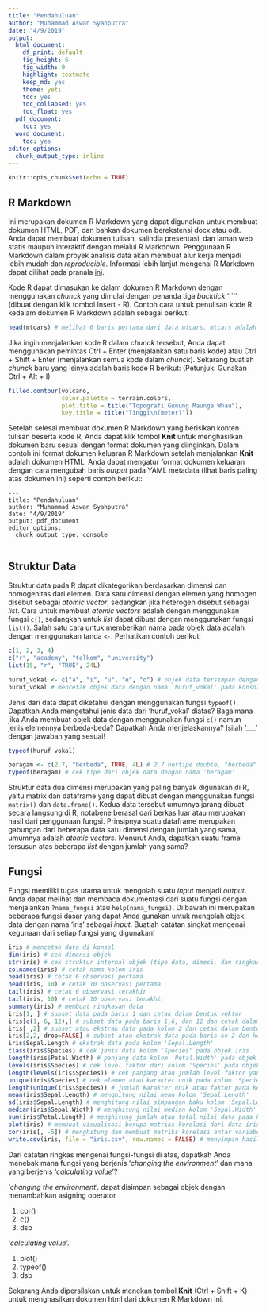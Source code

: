 ```yaml
---
title: "Pendahuluan"
author: "Muhammad Aswan Syahputra"
date: "4/9/2019"
output:
  html_document:
    df_print: default
    fig_height: 6
    fig_width: 9
    highlight: textmate
    keep_md: yes
    theme: yeti
    toc: yes
    toc_collapsed: yes
    toc_float: yes
  pdf_document:
    toc: yes
  word_document:
    toc: yes
editor_options:
  chunk_output_type: inline
---
```


```r
knitr::opts_chunk$set(echo = TRUE)
```

## R Markdown

Ini merupakan dokumen R Markdown yang dapat digunakan untuk membuat dokumen HTML, PDF, dan bahkan dokumen berekstensi docx atau odt. Anda dapat membuat dokumen tulisan, salindia presentasi, dan laman web statis maupun interaktif dengan melalui R Markdown. Penggunaan R Markdown dalam proyek analisis data akan membuat alur kerja menjadi lebih mudah dan *reproducible*. Informasi lebih lanjut mengenai R Markdown dapat dilihat pada pranala [ini](http://rmarkdown.rstudio.com).

Kode R dapat dimasukan ke dalam dokumen R Markdown dengan menggunakan *chunck* yang dimulai dengan penanda  tiga *backtick* '```' (dibuat dengan klik tombol Insert - R). Contoh cara untuk penulisan kode R kedalam dokumen R Markdown adalah sebagai berikut:

```r
head(mtcars) # melihat 6 baris pertama dari data mtcars, mtcars adalah data bawaan yang tersedia di R
```

Jika ingin menjalankan kode R dalam *chunck* tersebut, Anda dapat menggunakan pemintas Ctrl + Enter (menjalankan satu baris kode) atau Ctrl + Shift + Enter (menjalankan semua kode dalam *chunck*). Sekarang buatlah *chunck* baru yang isinya adalah baris kode R berikut: (Petunjuk: Gunakan Ctrl + Alt + I)

```r
filled.contour(volcano,
               color.palette = terrain.colors, 
               plot.title = title("Topografi Gunung Maunga Whau"), 
               key.title = title("Tinggi\n(meter)"))
```

Setelah selesai membuat dokumen R Markdown yang berisikan konten tulisan beserta kode R, Anda dapat klik tombol **Knit** untuk menghasilkan dokumen baru sesuai dengan format dokumen yang diinginkan. Dalam contoh ini format dokumen keluaran R Markdown setelah menjalankan **Knit** adalah dokumen HTML. Anda dapat mengatur format dokumen keluaran dengan cara mengubah baris *output* pada YAML metadata (lihat baris paling atas dokumen ini) seperti contoh berikut:

```
---
title: "Pendahuluan"
author: "Muhammad Aswan Syahputra"
date: "4/9/2019"
output: pdf_document
editor_options: 
  chunk_output_type: console
---
```

## Struktur Data

Struktur data pada R dapat dikategorikan berdasarkan dimensi dan homogenitas dari elemen. Data satu dimensi dengan elemen yang homogen disebut sebagai *atomic vector*, sedangkan jika heterogen disebut sebagai *list*. Cara untuk membuat *atomic vectors* adalah dengan menggunakan fungsi `c()`, sedangkan untuk *list* dapat dibuat dengan menggunakan fungsi `list()`. Salah satu cara untuk memberikan nama pada objek data adalah dengan menggunakan tanda `<-`. Perhatikan contoh berikut:

```r
c(1, 2, 3, 4)
c("r", "academy", "telkom", "university")
list(15, "r", "TRUE", 24L)

huruf_vokal <- c("a", "i", "u", "e", "o") # objek data tersimpan dengan nama 'huruf_vokal', namun tidak tercetak pada konsol
huruf_vokal # mencetak objek data dengan nama 'huruf_vokal' pada konsol
```

Jenis dari data dapat diketahui dengan menggunakan fungsi `typeof()`. Dapatkah Anda mengetahui jenis data dari 'huruf_vokal' diatas? Bagaimana jika Anda membuat objek data dengan menggunakan fungsi `c()` namun jenis elemennya berbeda-beda? Dapatkah Anda menjelaskannya? Isilah '___' dengan jawaban yang sesuai!

```r
typeof(huruf_vokal)

beragam <- c(2.7, "berbeda", TRUE, 4L) # 2.7 bertipe double, "berbeda" bertipe character, TRUE bertipe logical, 4L bertipe integer
typeof(beragam) # cek tipe dari objek data dengan nama 'beragam'
```

Struktur data dua dimensi merupakan yang paling banyak digunakan di R, yaitu matrix dan dataframe yang dapat dibuat dengan menggunakan fungsi `matrix()` dan `data.frame()`. Kedua data tersebut umumnya jarang dibuat secara langsung di R, notabene berasal dari berkas luar atau merupakan hasil dari penggunaan fungsi. Prinsipnya suatu dataframe merupakan gabungan dari beberapa data satu dimensi dengan jumlah yang sama, umumnya adalah *atomic vectors*. Menurut Anda, dapatkah suatu frame tersusun atas beberapa *list* dengan jumlah yang sama?

## Fungsi

Fungsi memiliki tugas utama untuk mengolah suatu *input* menjadi *output*. Anda dapat melihat dan membaca dokumentasi dari suatu fungsi dengan menjalankan `?nama_fungsi` atau `help(nama_fungsi)`. Di bawah ini merupakan beberapa fungsi dasar yang dapat Anda gunakan untuk mengolah objek data dengan nama 'iris' sebagai *input*. Buatlah catatan singkat mengenai kegunaan dari setiap fungsi yang digunakan!


```r
iris # mencetak data di konsol
dim(iris) # cek dimensi objek
str(iris) # cek struktur internal objek (tipe data, dimesi, dan ringkasan nilai pada masing-masing variabel)
colnames(iris) # cetak nama kolom iris
head(iris) # cetak 6 observasi pertama
head(iris, 10) # cetak 10 observasi pertama
tail(iris) # cetak 6 observasi terakhir
tail(iris, 10) # cetak 10 observasi terakhir
summary(iris) # membuat ringkasan data
iris[1, ] # subset data pada baris 1 dan cetak dalam bentuk vektor
iris[c(1, 6, 12),] # subset data pada baris 1,6, dan 12 dan cetak dalam bentuk vektor
iris[ ,2] # subset atau ekstrak data pada kolom 2 dan cetak dalam bentuk vektor
iris[2,2, drop=FALSE] # subset atau ekstrak data pada baris ke-2 dan kolom ke-2 dan tetap menjaga identitas data
iris$Sepal.Length # ekstrak data pada kolom 'Sepal.Length'
class(iris$Species) # cek jenis data kolom 'Species' pada objek iris
length(iris$Petal.Width) # panjang data kolom 'Petal.Width' pada objek iris
levels(iris$Species) # cek level faktor dari kolom 'Species' pada objek iris
length(levels(iris$Species)) # cek panjang atau jumlah level faktor yang tersedia pada kolom 'Species' pada objek iris
unique(iris$Species) # cek elemen atau karakter unik pada kolom 'Species'
length(unique(iris$Species)) # jumlah karakter unik atau faktor pada kolom 'Species'
mean(iris$Sepal.Length) # menghitung nilai mean kolom 'Sepal.Length'
sd(iris$Sepal.Length) # menghitung nilai simpangan baku kolom 'Sepal.Length'
median(iris$Sepal.Width) # menghitung nilai median kolom 'Sepal.Width'
sum(iris$Petal.Length) # menghitung jumlah atau total nilai data pada kolom 'Petal.Length`
plot(iris) # membuat visualisasi berupa matriks korelasi dari data iris
cor(iris[, -5]) # menghitung dan membuat matriks korelasi antar variabel atau kolom kecuali kolom ke-5 karena berupa faktor
write.csv(iris, file = "iris.csv", row.names = FALSE) # menyimpan hasil kedalam format file .csv
```

Dari catatan ringkas mengenai fungsi-fungsi di atas, dapatkah Anda menebak mana fungsi yang berjenis '*changing the environment*' dan mana yang berjenis '*calculating value*'?

'*changing the environment*'. dapat disimpan sebagai objek dengan menambahkan asigning operator

1. cor()
2. c()
3. dsb

'*calculating value*'.

1. plot()
2. typeof()
3. dsb

Sekarang Anda dipersilakan untuk menekan tombol **Knit** (Ctrl + Shift + K) untuk menghasilkan dokumen html dari dokumen R Markdown ini. 
